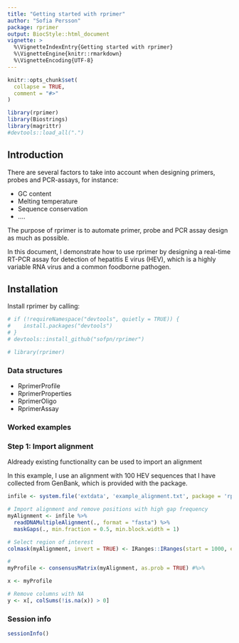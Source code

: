 ```yaml
---
title: "Getting started with rprimer"
author: "Sofia Persson"
package: rprimer
output: BiocStyle::html_document
vignette: >
  %\VignetteIndexEntry{Getting started with rprimer}
  %\VignetteEngine{knitr::rmarkdown}
  %\VignetteEncoding{UTF-8}
---
```


```r
knitr::opts_chunk$set(
  collapse = TRUE,
  comment = "#>"
)
```

```r
library(rprimer)
library(Biostrings)
library(magrittr)
#devtools::load_all(".")

```

## Introduction 

There are several factors to take into account when designing primers, probes and PCR-assays, for instance:  

* GC content
* Melting temperature
* Sequence conservation 
* ....

The purpose of rprimer is to automate primer, probe and PCR assay design as much as possible. 

In this document, I demonstrate how to use rprimer by designing a real-time RT-PCR assay for detection of hepatitis E virus (HEV), which is a highly variable RNA virus and a common foodborne pathogen. 

## Installation

Install rprimer by calling: 

```r
# if (!requireNamespace("devtools", quietly = TRUE)) {
#    install.packages("devtools")
# }
# devtools::install_github("sofpn/rprimer")

# library(rprimer)
```

### Data structures

* RprimerProfile
* RprimerProperties 
* RprimerOligo
* RprimerAssay 

### Worked examples 

### Step 1: Import alignment 
Aldready existing functionality can be used to import an alignment 

In this example, I use an alignment with 100 HEV sequences that I have collected from GenBank, which is provided with the package. 

```r
infile <- system.file('extdata', 'example_alignment.txt', package = 'rprimer')
```

```r
# Import alignment and remove positions with high gap frequency
myAlignment <- infile %>%
  readDNAMultipleAlignment(., format = "fasta") %>%
  maskGaps(., min.fraction = 0.5, min.block.width = 1)

# Select region of interest
colmask(myAlignment, invert = TRUE) <- IRanges::IRanges(start = 1000, end = 5000)

#
myProfile <- consensusMatrix(myAlignment, as.prob = TRUE) #%>%

x <- myProfile

# Remove columns with NA
y <- x[, colSums(!is.na(x)) > 0]


```



### Session info

```r
sessionInfo()
```


